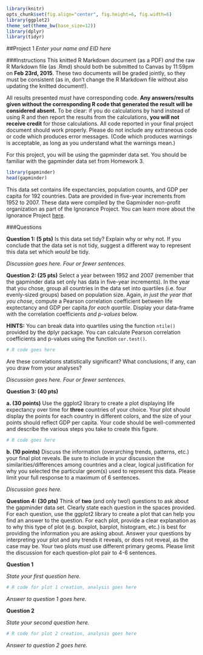 ```r
library(knitr)
opts_chunk$set(fig.align="center", fig.height=6, fig.width=6)
library(ggplot2)
theme_set(theme_bw(base_size=12))
library(dplyr)
library(tidyr)
```

##Project 1
*Enter your name and EID here*

###Instructions
This knitted R Markdown document (as a PDF) *and* the raw R Markdown file (as .Rmd) should both be submitted to Canvas by 11:59pm on **Feb 23rd, 2015**. These two documents will be graded jointly, so they must be consistent (as in, don't change the R Markdown file without also updating the knitted document!).

All results presented *must* have corresponding code. **Any answers/results given without the corresponding R code that generated the result will be considered absent.** To be clear: if you do calculations by hand instead of using R and then report the results from the calculations, **you will not receive credit** for those calculations. All code reported in your final project document should work properly. Please do not include any extraneous code or code which produces error messages. (Code which produces warnings is acceptable, as long as you understand what the warnings mean.)

For this project, you will be using the gapminder data set. You should be familiar with the gapminder data set from Homework 3.
```r
library(gapminder)
head(gapminder)
```
This data set contains life expectancies, population counts, and GDP per capita for 192 countries. Data are provided in five-year increments from 1952 to 2007. These data were compiled by the Gapminder non-profit organization as part of the Ignorance Project. You can learn more about the Ignorance Project [here](http://www.gapminder.org/ignorance/).


###Questions

**Question 1: (5 pts)**
Is this data set tidy? Explain why or why not. If you conclude that the data set is not tidy, suggest a different way to represent this data set which *would* be tidy.

*Discussion goes here. Four or fewer sentences.*


**Question 2: (25 pts)**
Select a year between 1952 and 2007 (remember that the gapminder data set only has data in five-year increments). In the year that you chose, group all countries in the data set into quartiles (i.e. four evenly-sized groups) based on population size.  Again, *in just the year that you chose*, compute a Pearson correlation coefficient between life exptectancy and GDP per capita *for each quartile*. Display your data-frame with the correlation coefficients *and p-values* below.

**HINTS:** You can break data into quartiles using the function `ntile()` provided by the dplyr package. You can calculate Pearson correlation coefficients and p-values using the function `cor.test()`. 

```r
# R code goes here
```

Are these correlations statistically significant? What conclusions, if any, can you draw from your analyses?

*Discussion goes here. Four or fewer sentences.*

**Question 3: (40 pts)**

   **a. (30 points)** Use the ggplot2 library to create a plot displaying life expectancy over time for **three** countries of your choice. Your plot should display the points for each country in different colors, and the size of your points should reflect GDP per capita. Your code should be well-commented and describe the various steps you take to create this figure. 


```r
# R code goes here
```


  **b. (10 points)** Discuss the information (overarching trends, patterns, etc.) your final plot reveals. Be sure to include in your discussion the similarities/differences among countries and a clear, logical justification for why you selected the particular geom(s) used to represent this data. Please limit your full response to a maximum of 6 sentences.
  
  *Discussion goes here.*


**Question 4: (30 pts)**
Think of **two** (and only two!) questions to ask about the gapminder data set. Clearly state each question in the spaces provided. For each question, use the ggplot2 library to create a plot that can help you find an answer to the question. For each plot, provide a clear explanation as to why this type of plot (e.g. boxplot, barplot, histogram, etc.) is best for providing the information you are asking about. Answer your questions by interpreting your plot and any trends it reveals, or does not reveal, as the case may be. Your two plots *must* use different primary geoms. Please limit the discussion for each question-plot pair to 4-6 sentences.

**Question 1**

*State your first question here.*

```r
# R code for plot 1 creation, analysis goes here
```

*Answer to question 1 goes here.*

**Question 2**

*State your second question here.*

```r
# R code for plot 2 creation, analysis goes here
```

*Answer to question 2 goes here.*


